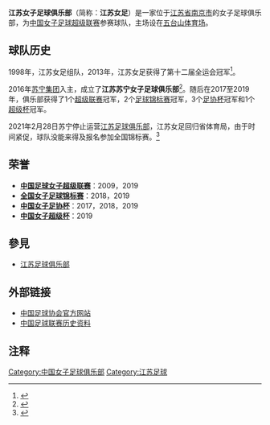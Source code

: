 {{noteTA|G1=Football}}
{{Football club infobox 
|clubname  = 江苏女足
|image     = File:Jiangsu_WFC_logo.jpeg
|pixels    = 200px
|fullname  = 江苏女子足球俱乐部
|nickname  = 
|website   = 
|founded   = 1998年
|ground    = [[五台山体育场|五台山体育场]]
|city      = [[南京市|南京市]]
|capacity  = 22,000
|owner     = 
|ceotitle  = 总经理
|ceo       = [[刘军|刘军]]
|manager   = [[陳婉婷_(足球教練)|陳婉婷]]
|league    = [[中國女子足球超級聯賽|中國女子足球超級聯賽]] 
|season    = [[2020年中國女子足球超級聯賽|2020]]
|position  = 中超，第 4 位
|shirtsponsors =
}}
'''江苏女子足球俱乐部'''（简称：'''江苏女足'''）是一家位于[[江苏省|江苏省]][[南京市|南京市]]的女子足球俱乐部，为[[中国女子足球超级联赛|中国女子足球超级联赛]]参赛球队，主场设在[[五台山体育场|五台山体育场]]。

==球队历史==
1998年，江苏女足组队，2013年，江苏女足获得了第十二届全运会冠军<ref>{{Cite web |url=http://www.fa.org.cn/wf/qdfc/2014-04-01/432473.html |title=江苏女足 - 中国足球协会 |access-date=2016-04-01 |archive-date=2017-03-06 |archive-url=https://web.archive.org/web/20170306210550/http://www.fa.org.cn/wf/qdfc/2014-04-01/432473.html |dead-url=no }}</ref>。

2016年[[苏宁集团|苏宁集团]]入主，成立了'''江苏苏宁女子足球俱乐部'''<ref>{{Cite web |url=http://sports.163.com/16/0331/15/BJGDCLRV00051C8O.html |title=苏宁女子足球俱乐部成立 江苏女足将开拓商业运作 |access-date=2016-04-01 |archive-date=2019-09-11 |archive-url=https://web.archive.org/web/20190911160508/http://sports.163.com/16/0331/15/BJGDCLRV00051C8O.html |dead-url=no }}</ref>。随后在2017至2019年，俱乐部获得了1个[[中国足球女子超级联赛|超级联赛]]冠军，2个[[全国女子足球锦标赛|足球锦标赛]]冠军，3个[[中国女子足协杯|足协杯]]冠军和1个[[中国女子超级杯|超级杯]]冠军。

2021年2月28日苏宁停止运营[[江苏足球俱乐部|江苏足球俱乐部]]，江苏女足回归省体育局，由于时间紧促，球队没能来得及报名参加全国锦标赛。<ref>{{cite news |title=沪媒列举苏宁“罪状”：毁掉完整梯队 人才几乎全部流失 |url=https://www.sohu.com/a/454826473_257291 |accessdate=2021-06-06 |publisher=搜狐 |date=2021-04-02 |archive-date=2021-12-02 |archive-url=https://web.archive.org/web/20211202114522/https://www.sohu.com/a/454826473_257291 |dead-url=no }}</ref>

== 荣誉 ==
*'''[[中国足球女子超级联赛|中国足球女子超级联赛]]'''：2009，2019
*'''[[全国女子足球锦标赛|全国女子足球锦标赛]]'''：2018，2019
*'''[[中国女子足协杯|中国女子足协杯]]'''：2017，2018，2019
*'''[[中国女子超级杯|中国女子超级杯]]'''：2019

== 參見 ==
* [[江苏足球俱乐部|江苏足球俱乐部]]

==外部链接==
* [http://fa.sport.org.cn/ 中国足球协会官方网站] {{Wayback|url=http://fa.sport.org.cn/ |date=20161029134035 }}
* [http://cfa002.cfadata.com/ 中国足球联赛历史资料] {{Wayback|url=http://cfa002.cfadata.com/ |date=20150826224913 }}

==注释==
{{reflist|2}}

[[Category:中国女子足球俱乐部|Category:中国女子足球俱乐部]]
[[Category:江苏足球|Category:江苏足球]]